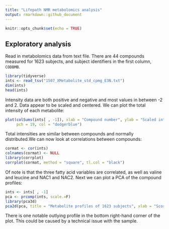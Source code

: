 ```yaml
---
title: "Lifepath NMR metabolomics analysis"
output: rmarkdown::github_document
---
```


```r
knitr::opts_chunk$set(echo = TRUE)
```

## Exploratory analysis

Read in metabolomics data from text file. There are 44 compounds measured for 1623 subjects, and subject identifiers in the first column, `CODBMB`.

```r
library(tidyverse)
ints <- read_tsv("1507_XMetabolite_std_cpmg_E3N.txt")
dim(ints)
head(ints)
```

Intensity data are both positive and negative and most values in between -2 and 2. Data appear to be scaled and centered.
We can plot the total intensity of each metabolite:

```r
plot(colSums(ints[ , -1]), xlab = "Compound number", ylab = "Scaled intensity",
     pch = 19, col = "dodgerblue")
```

Total intensities are similar between compounds and normally distributed.We can now look at correlations between compounds:

```r
cormat <- cor(ints)
colnames(cormat) <- NULL
library(corrplot)
corrplot(cormat, method = "square", tl.col = "black")
```

Of note is that the three fatty acid variables are correlated, as well as valine and leucine and NAC1 and NAC2.
Next we can plot a PCA of the compound profiles:

```r
ints <- ints[ , -1]
pca <- prcomp(ints, scale.=F)
library(pca3d)
pca2d(pca, title = "Metabolite profiles of 1623 subjects", xlab = "Score on PC1", ylab = "Score on PC2")
```

There is one notable outlying profile in the bottom right-hand corner of the plot. This could be caused by a technical issue with the sample.